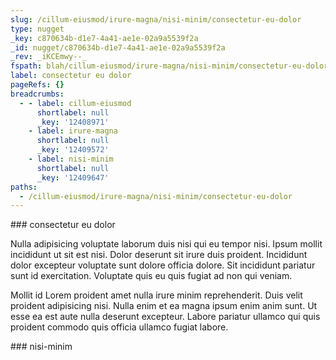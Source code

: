```yaml
---
slug: /cillum-eiusmod/irure-magna/nisi-minim/consectetur-eu-dolor
type: nugget
_key: c870634b-d1e7-4a41-ae1e-02a9a5539f2a
_id: nugget/c870634b-d1e7-4a41-ae1e-02a9a5539f2a
_rev: _iKCEmwy--_
fspath: blah/cillum-eiusmod/irure-magna/nisi-minim/consectetur-eu-dolor.md
label: consectetur eu dolor
pageRefs: {}
breadcrumbs:
  - - label: cillum-eiusmod
      shortlabel: null
      _key: '12408971'
    - label: irure-magna
      shortlabel: null
      _key: '12409572'
    - label: nisi-minim
      shortlabel: null
      _key: '12409647'
paths:
  - /cillum-eiusmod/irure-magna/nisi-minim/consectetur-eu-dolor
---
```


<NuggetArea>
<Nugget slug="/cillum-eiusmod/irure-magna/nisi-minim/consectetur-eu-dolor" type="nugget" _key="c870634b-d1e7-4a41-ae1e-02a9a5539f2a" _id="nugget/c870634b-d1e7-4a41-ae1e-02a9a5539f2a" _rev="_iKCEmwy--_" fspath="blah/cillum-eiusmod/irure-magna/nisi-minim/consectetur-eu-dolor.md" label="consectetur eu dolor" paths="/cillum-eiusmod/irure-magna/nisi-minim/consectetur-eu-dolor">
<NuggetBody>
### consectetur eu dolor

Nulla adipisicing voluptate laborum duis nisi qui eu tempor nisi. Ipsum mollit incididunt ut sit est nisi. Dolor deserunt sit irure duis proident. Incididunt dolor excepteur voluptate sunt dolore officia dolore. Sit incididunt pariatur sunt id exercitation. Voluptate quis eu quis fugiat ad non qui veniam.

Mollit id Lorem proident amet nulla irure minim reprehenderit. Duis velit proident adipisicing nisi. Nulla enim et ea magna ipsum enim anim sunt. Ut esse ea est aute nulla deserunt excepteur. Labore pariatur ullamco qui quis proident commodo quis officia ullamco fugiat labore.

</NuggetBody>
<Breadcrumbs>
<Crumbs>
<Crumb _key="12408971" label="cillum-eiusmod" /><Crumb _key="12409572" label="irure-magna" /><Crumb _key="12409647" label="nisi-minim" />
</Crumbs>
</Breadcrumbs>
</Nugget>

<NuggetsInbound>
</NuggetsInbound>
<NuggetsOutbound>
</NuggetsOutbound>
</NuggetArea>
<PassagesInbound>
<Passage direction="inbound" type="passage" _key="12409647" _id="passage/12409647" _rev="_iKCEmwu---" label="nisi-minim" passage="nisi-minim" fspath="blah/cillum-eiusmod/irure-magna/nisi-minim" paths="/cillum-eiusmod/irure-magna/nisi-minim" slug="/cillum-eiusmod/irure-magna/nisi-minim">
<NuggetBody>
### nisi-minim

</NuggetBody>
<Breadcrumbs>
<Crumbs>
<Crumb _key="12408971" label="cillum-eiusmod" /><Crumb _key="12409572" label="irure-magna" />
</Crumbs>
</Breadcrumbs>
</Passage>

</PassagesInbound>
<PassagesOutbound>
</PassagesOutbound>